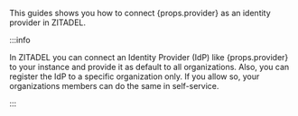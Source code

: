 <p>This guides shows you how to connect {props.provider} as an identity provider in ZITADEL.</p>

:::info
<p>
In ZITADEL you can connect an Identity Provider (IdP) like {props.provider} to your instance and provide it as default to all organizations.
Also, you can register the IdP to a specific organization only.
If you allow so, your organizations members can do the same in self-service.
</p>
:::
